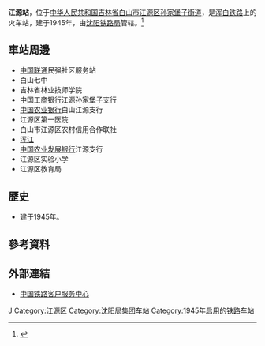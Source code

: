 {{Infobox China railway station
|车站名称 = 江源站
|图片 = 
|图片介绍 = 
|其他名称 = 三岔子站
|车站拼音 = Jiangyuan
|英文名称 = Jiangyuan Railway Station
|车站代码 = 64658
|电报码 = SZL<ref>{{cite book|author=铁道部电子计算技术中心, 铁道部运输局|title=铁路车站站名代码表：TMIS使用|publisher=中国铁道出版社|location=北京|year=1998|isbn=9787113030995|pages=165}}</ref>
|拼音码 = JYU
|车站位置 = [[吉林省|吉林省]][[白山市|白山市]][[江源区|江源区]][[孙家堡子街道|孙家堡子街道]]
|归属 = [[沈阳铁路局|沈阳铁路局]]
|坐标 = 
|线路 = [[浑白铁路|浑白铁路]]
|车站等级 = [[三等站_(中铁)|三等站]]
|月台数目 = 
|站台面 = 
|股道数目 = 
|网站 = 
}}
'''江源站'''，位于[[中华人民共和国|中华人民共和国]][[吉林省|吉林省]][[白山市|白山市]][[江源区|江源区]][[孙家堡子街道|孙家堡子街道]]，是[[浑白铁路|浑白铁路]]上的火车站，建于1945年，由[[沈阳铁路局|沈阳铁路局]]管辖。<ref>{{Cite web |url=http://search.huochepiao.com/huochezhan/jieshao/764.htm |title=江源火车站介绍 |access-date=2017-02-21 |archive-date=2016-08-01 |archive-url=https://web.archive.org/web/20160801023723/http://search.huochepiao.com/huochezhan/jieshao/764.htm |dead-url=no }}</ref>
==車站周邊==
* [[中国联通|中国联通]]民强社区服务站
* 白山七中
* 吉林省林业技师学院
* [[中国工商银行|中国工商银行]]江源孙家堡子支行
* [[中国农业银行|中国农业银行]]白山江源支行
* 江源区第一医院
* 白山市江源区农村信用合作联社
* [[浑江|浑江]]
* [[中国农业发展银行|中国农业发展银行]]江源支行
* 江源区实验小学
* 江源区教育局

==歷史==
* 建于1945年。
==參考資料==
{{reflist}}
==外部連結==
* [http://www.12306.cn/mormhweb/ 中国铁路客户服务中心] {{Wayback|url=http://www.12306.cn/mormhweb/ |date=20180205163941 }}
{{China-rail-stub}}
{{浑白铁路}}
[[Category:白山市铁路车站|J]]
[[Category:江源区|Category:江源区]]
[[Category:沈阳局集团车站|Category:沈阳局集团车站]]
[[Category:1945年启用的铁路车站|Category:1945年启用的铁路车站]]